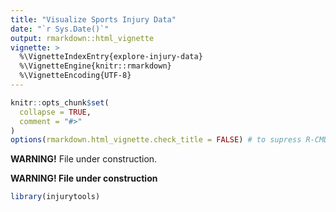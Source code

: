 ```yaml
---
title: "Visualize Sports Injury Data"
date: "`r Sys.Date()`"
output: rmarkdown::html_vignette
vignette: >
  %\VignetteIndexEntry{explore-injury-data}
  %\VignetteEngine{knitr::rmarkdown}
  %\VignetteEncoding{UTF-8}
---
```


```r
knitr::opts_chunk$set(
  collapse = TRUE,
  comment = "#>"
)
options(rmarkdown.html_vignette.check_title = FALSE) # to supress R-CMD check
```

<div class="alert alert-danger">
  <strong>WARNING!</strong> File under construction.
</div>    




**WARNING! File under construction**


```r
library(injurytools)
```
